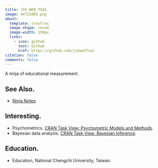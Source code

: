 ```yaml
---
title: JIE-WEN TSAI.
image: 44721885.png
about:
  template: trestles
  image-shape: round
  image-width: 150px
  links:
    - icon: github
      text: Github
      href: https://github.com/jiewenTsai
citation: false
comments: false
---
```


A ninja of educational measurement.

## See Also.

-   [Ninja Notes](https://ninja.rtfd.io).

## Interesting.

-   Psychometrics. [CRAN Task View: Psychometric Models and Methods](https://CRAN.R-project.org/view=Psychometrics).
-   Bayesian data analysis. [CRAN Task View: Bayesian Inference](https://CRAN.R-project.org/view=Bayesian).

## Education.

-   Education, National Chengchi University, Taiwan.
